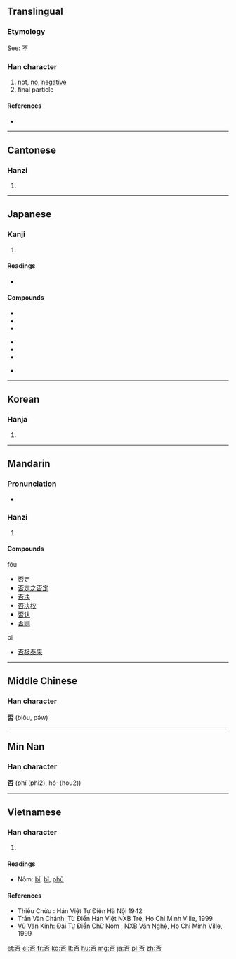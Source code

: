 {{also|咅}}
==Translingual==

===Etymology===
See: [[不]]

===Han character===
{{Han char|rn=30|rad=口|as=04|sn=7|four=1060<sub>9</sub>|canj=一火口 (MFR)|ids=⿱[[不]][[口]]}}

# [[not]], [[no]], [[negative]]
# final particle

====References====
* {{Han ref|kx=0178.020|dkj=03340|dj=0395.110|hdz=10586.050|uh=5426|ud=21542|bh=A75F|bd=42847}}

----

==Cantonese==

===Hanzi===
{{yue-hanzi|jyut=[[fau2]], [[pei2]]|y=fau2, pei2}}

# {{defn|lang=yue|sort=口04}}

----

==Japanese==

===Kanji===
{{ja-kanji|grade=6|rs=口04}}

# {{defn|lang=ja|sort=口04}}

====Readings====
* {{ja-readings|goon=[[び]] (bi), [[ふ]] (fu)|kanon=[[ひ]] (hi), [[ふう]] (fū)|kun=[[いな]] (ina), [[いなむ]] (inamu), [[いや]] (iya), [[あらず]] (arazu)}}

====Compounds====
{{top3}}
*{{l|ja|sc=Jpan|否運|tr=ひうん, hiun}}
*{{l|ja|sc=Jpan|否決|tr=ひけつ, hiketsu}}
*{{l|ja|sc=Jpan|否塞|tr=ひそく, hisoku}}
{{mid3}}
*{{l|ja|sc=Jpan|否泰|tr=ひたい, hitai}}
*{{l|ja|sc=Jpan|否定|tr=ひてい, hitei}}
*{{l|ja|sc=Jpan|否認|tr=ひにん, hinin}}
{{mid3}}
*{{l|ja|sc=Jpan|否応|tr=いやおう, iyaō}}
{{bottom}}

----

==Korean==

===Hanja===
{{ko-hanja|hangeul=[[부]], [[비]]|rv=bu, bi|mr=pu, pi}}

# {{defn|lang=ko|sort=口04}}

----

==Mandarin==

===Pronunciation===
* {{audio|Zh-fou.ogg|Audio}}

===Hanzi===
{{cmn-hanzi|pin=[[fǒu]] ([[fou3]]), [[pǐ]] ([[pi3]])|wg=fou<sup>3</sup>, p'i<sup>3</sup>}}

# {{defn|lang=cmn|sort=口04}}

====Compounds====
;fǒu
* [[否定]]
* [[否定之否定]]
* [[否决]]
* [[否决权]]
* [[否认]]
* [[否则]]
;pǐ
* [[否极泰来]]

----

==Middle Chinese==
===Han character===
'''否''' (biǒu, pǝ́w)

----

==Min Nan==
===Han character===
'''否''' (phí (phi2), hó· (hou2))

----

==Vietnamese==

===Han character===
{{vi-hantu|[[bĩ]], [[phủ]], [[phầu]]|rs=口04}}

# {{defn|lang=vi|sort=口04}}

====Readings====
* Nôm: [[bí]], [[bĩ]], [[phủ]]

====References====
* Thiều Chửu : Hán Việt Tự Điển  Hà Nội 1942
* Trần Văn Chánh: Từ Điển Hán Việt NXB Trẻ, Ho Chi Minh Ville, 1999
* Vũ Văn Kính: Đại Tự Điển Chữ Nôm , NXB Văn Nghệ, Ho Chi Minh Ville, 1999

[[et:否]]
[[el:否]]
[[fr:否]]
[[ko:否]]
[[lt:否]]
[[hu:否]]
[[mg:否]]
[[ja:否]]
[[pl:否]]
[[zh:否]]